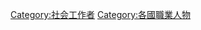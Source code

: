 {{Categories by country|nocat}}

[[Category:社会工作者|Category:社会工作者]]
[[Category:各國職業人物|Category:各國職業人物]]